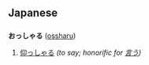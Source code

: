 == Japanese ==
=== {{Furigana}} ===
'''おっしゃる''' ([[ossharu]])

# [[仰っしゃる]] ''(to say; honorific for [[言う]])''
